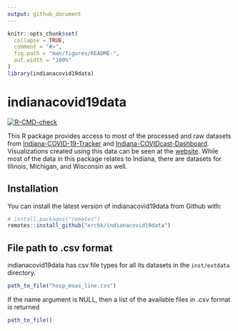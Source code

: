 ```yaml
---
output: github_document
---
```


<!-- README.md is generated from README.Rmd. Please edit that file -->

```r
knitr::opts_chunk$set(
  collapse = TRUE,
  comment = "#>",
  fig.path = "man/figures/README-",
  out.width = "100%"
)
library(indianacovid19data)
```

# indianacovid19data

<!-- badges: start -->
[![R-CMD-check](https://github.com/ercbk/indianacovid19data/workflows/R-CMD-check/badge.svg)](https://github.com/ercbk/indianacovid19data/actions)
<!-- badges: end -->

This R package provides access to most of the processed and raw datasets from [Indiana-COVID-19-Tracker](https://github.com/ercbk/Indiana-COVID-19-Tracker) and [Indiana-COVIDcast-Dashboard](https://github.com/ercbk/Indiana-COVIDcast-Dashboard). Visualizations created using this data can be seen at the [website](https://ercbk.github.io/Indiana-COVID-19-Website/static.html). While most of the data in this package relates to Indiana, there are datasets for Illinois, Michigan, and Wisconsin as well.  

## Installation

You can install the latest version of indianacovid19data from Github with:

``` r
# install.packages("remotes")
remotes::install_github("ercbk/indianacovid19data")
```

## File path to .csv format  
indianacovid19data has csv file types for all its datasets in the `inst/extdata` directory.  
```r
path_to_file("hosp_msas_line.csv")
```

If the name argument is NULL, then a list of the available files in .csv format is returned
```r
path_to_file()
```

